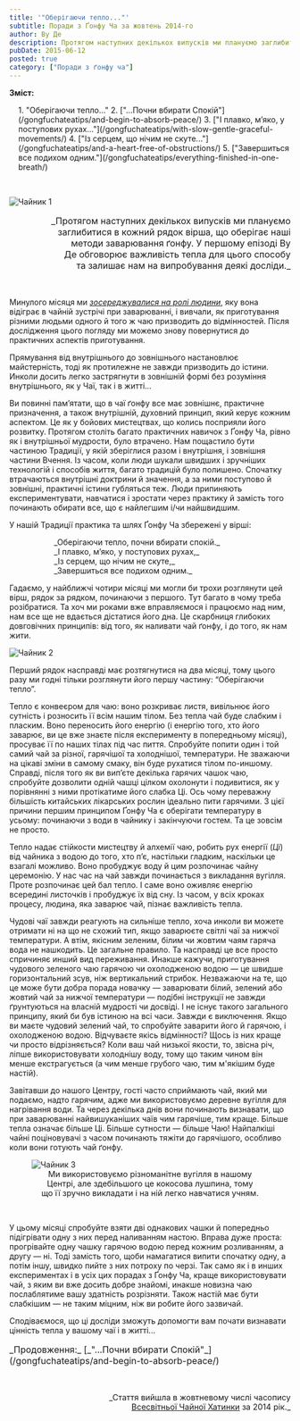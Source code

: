 ```yaml
---
title: '"Оберігаючи тепло..."' 
subtitle: Поради з Ґонфу Ча за жовтень 2014-го
author: Ву Де
description: Протягом наступних декількох випусків ми плануємо заглибитися в кожний рядок вірша, що оберігає наші методи заварювання ґонфу.
pubDate: 2015-06-12
posted: true
category: ["Поради з ґонфу ча"]
---
```



**Зміст:**
<section style="padding-left: 1rem;">
1. "Оберігаючи тепло..."
2. ["...Почни вбирати Спокій"](/gongfuchateatips/and-begin-to-absorb-peace/)
3. ["І плавко, м’яко, у поступових рухах..."](/gongfuchateatips/with-slow-gentle-graceful-movements/)
4. ["Із серцем, що нічим не скуте..."](/gongfuchateatips/and-a-heart-free-of-obstructions/)
5. ["Завершиться все подихом одним."](/gongfuchateatips/everything-finished-in-one-breath/)
</section>

<p>&nbsp;</p>

<img class="float-left" src={Kettle1.src} alt="Чайник 1" />

<p style="font-size: 1rem; text-align: right;text-wrap: balance;">_Протягом наступних декількох випусків ми плануємо заглибитися в кожний рядок вірша, що оберігає наші методи заварювання ґонфу. У першому епізоді Ву Де обговорює важливість тепла для цього способу та залишає нам на випробування деякі досліди._</p>

<p>&nbsp;</p>

Минулого місяця ми [_зосереджувалися на ролі людини_](/gongfuchateatips/the-center-of-a-tea-session), яку вона відіграє в чайній зустрічі при заварюванні, і вивчали, як приготування різними людьми одного й того ж чаю призводить до відмінностей. Після дослідження цього погляду ми можемо знову повернутися до практичних аспектів приготування.

Прямування від внутрішнього до зовнішнього настановлює майстерність, тоді як протилежне не завжди призводить до істини. Инколи досить легко застрягнути в зовнішній формі без розуміння внутрішнього, як у Чаї, так і в житті...

Ви повинні пам’ятати, що в чаї ґонфу все має зовнішнє, практичне призначення, а також внутрішній, духовний принцип, який керує кожним аспектом. Це як у бойових мистецтвах, що колись посприяли його розвитку. Протягом століть багато практичних навичок з Ґонфу Ча, рівно як і внутрішньої мудрости, було втрачено. Нам пощастило бути частиною Традиції, у якій зберіглися разом і внутрішня, і зовнішня частини Вчення. Із часом, коли люди шукали швидших і зручніших технологій і способів життя, багато традицій було полишено. Спочатку втрачаються внутрішні доктрини й значення, а за ними поступово й зовнішні, практичні істини губляться теж. Люди припиняють експериментувати, навчатися і зростати через практику й замість того починають обирати все, що є найлегшим і/чи найшвидшим.

У нашій Традиції практика та шлях Ґонфу Ча збережені у вірші:

<p style="margin-left: 5rem; color: var(--green);">_Оберігаючи тепло, почни вбирати спокій._<br />_І плавко, м’яко, у поступових рухах,_<br />_Із серцем, що нічим не скуте,_<br />_Завершиться все подихом одним._</p>

Гадаємо, у найближчі чотири місяці ми могли би трохи розглянути цей вірш, рядок за рядком, починаючи з першого. Тут багато в чому треба розібратися. Та хоч ми роками вже вправляємося і працюємо над ним, нам все ще не вдається дістатися його дна. Це скарбниця глибоких довговічних принципів: від того, як наливати чай ґонфу, і до того, як нам жити.

<img class="align-center" src={Kettle2.src} alt="Чайник 2" />

Перший рядок насправді має розтягнутися на два місяці, тому цього разу ми годні тільки розглянути його першу частину: “Оберігаючи тепло”.

Тепло є конвеєром для чаю: воно розкриває листя, вивільнює його сутність і розносить її всім нашим тілом. Без тепла чай буде слабким і пласким. Воно переносить його енергію (і енергію того, хто його заварює, ви це вже знаєте після експерименту в попередньому місяці), просуває її по наших тілах під час пиття. Спробуйте попити один і той самий чай за різної, гарячішої та холоднішої, температури. Не зважаючи на цікаві зміни в самому смаку, він буде рухатися тілом по-иншому. Справді, після того як ви вип’єте декілька гарячих чашок чаю, спробуйте дозволити одній чашці цілком охолонути і подивитися, як у порівнянні з ними протікатиме його слабка Ці. Ось чому переважну більшість китайських лікарських рослин ідеально пити гарячими. З цієї причини першим принципом Ґонфу Ча є оберігати температуру в усьому: починаючи з води в чайнику і закінчуючи гостем. Та це зовсім не просто.

Тепло надає стійкости мистецтву й алхемії чаю, робить рух енергії (_Ці_) від чайника з водою до того, хто п’є, настільки гладким, наскільки це взагалі можливо. Воно пробуджує воду й цим розпочинає чайну церемонію. У нас час на чай завжди починається з викладання вугілля. Проте розпочинає цей бал тепло. І саме воно оживляє енергію всередині листочків і пробуджує їх від сну. Із часом, у всіх кроках процесу, людина, яка заварює чай, пізнає важливість тепла.

Чудові чаї завжди реагують на сильніше тепло, хоча инколи ви можете отримати ні на що не схожий тип, якщо заварюєте світлі чаї за нижчої температури. А втім, якісним зеленим, білим чи жовтим чаям гаряча вода не нашкодить. Це загальне правило. Та насправді це все просто спричиняє инший вид переживання. Инакше кажучи, приготування чудового зеленого чаю гарячою чи охолодженою водою — це швидше горизонтальний зсув, ніж вертикальний стрибок. Незважаючи на те, що це може бути добра порада новачку — заварювати білий, зелений або жовтий чай за нижчої температури — подібні інструкції не завжди ґрунтуються на власній мудрості чи досвіді. І не існує такого загального принципу, який би був істиною на всі часи. Завжди є виключення. Якщо ви маєте чудовий зелений чай, то спробуйте заварити його й гарячою, і охолодженою водою. Відчуваєте якісь відмінності? Щось із них краще чи просто відрізняється? Коли ваш чай низької якости, то, звісна річ, ліпше використовувати холоднішу воду, тому що таким чином він менше екстрагується (а чим менше грубого чаю, тим м'якішим буде настій).

Завітавши до нашого Центру, гості часто сприймають чай, який ми подаємо, надто гарячим, адже ми використовуємо деревне вугілля для нагрівання води. Та через декілька днів вони починають визнавати, що при заварюванні найвишуканіших чаїв чим гарячіше, тим краще. Більше тепла означає більше Ці. Більше сутности — більше Чаю! Найпалкіші чайні поціновувачі з часом починають тяжіти до гарячішого, особливо коли вони готують чай ґонфу.
<figure>
  <img class="align-center" src={Kettle3.src} alt="Чайник 3" />
  <figcaption style="font-size: 0.9rem; text-align: center; text-wrap: balance;">
    Ми використовуємо різноманітне вугілля в нашому Центрі, але здебільшого це кокосова лушпина, тому що її зручно викладати і на ній легко навчатися учням.
  </figcaption>
</figure>
<p>&nbsp;</p>

У цьому місяці спробуйте взяти дві однакових чашки й попередньо підігрівати одну з них перед наливанням настою. Вправа дуже проста: прогрівайте одну чашку гарячою водою перед кожним розливанням, а другу — ні. Тоді замість того, щоби намагатися випити спочатку одну, а потім іншу, швидко пийте з них потроху по черзі. Так само як і в инших експериментах і в усіх цих порадах з Ґонфу Ча, краще використовувати чай, з яким ви вже досить добре знайомі, инакше новизна чаю послаблятиме вашу здатність розрізняти. Також настій має бути слабкішим — не таким міцним, ніж ви робите його зазвичай.

Сподіваємося, що ці досліди зможуть допомогти вам почати визнавати цінність тепла у вашому чаї і в житті...

<p style="font-size: 1rem">_Продовження:_ [_"...Почни вбирати Спокій"_](/gongfuchateatips/and-begin-to-absorb-peace/)</p>

<p>&nbsp;</p>
<p align="right" style="font-size: 0.9rem;">_Стаття вийшла в жовтневому числі часопису<br /><a title="globalteahut.org" href="http://www.globalteahut.org/" target="_blank" rel="noopener">Всесвітньої Чайної Хатинки</a>&nbsp;за 2014 рік._</p>